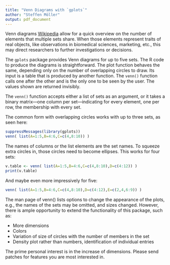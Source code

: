 ```yaml
---
title: "Venn Diagrams with `gplots`"
author: "Steffen Möller"
output: pdf_document
---
```


Venn diagrams [Wikipedia](http://en.wikipedia.org/wiki/Venn_diagram) allow for a quick overview on the number of elements that multiple sets share. When those elements represent traits of real objects, like observations in biomedical sciences, marketing, etc., this may direct researchers to further investigations or decisions.

The `gplots` package provides Venn diagrams for up to five sets. The R code to produce the diagrams is straightforward. The plot function behaves the same, depending only on the number of overlapping circles to draw. Its input is a table that is produced by another function. The `venn()` function calls one after the other and is the only one to be seen by the user. The values shown are returned invisibly.

The `venn()` function accepts either a list of sets as an argument, or it takes a binary matrix—one column per set—indicating for every element, one per row, the membership with every set.

The common form with overlapping circles works with up to three sets, as seen here:

```r
suppressMessages(library(gplots))
venn( list(A=1:5,B=4:6,C=c(4,8:10)) )
```


The names of columns or the list elements are the set names. To squeeze extra circles in, those circles need to become ellipses. This works for four sets:

```r
v.table <- venn( list(A=1:5,B=4:6,C=c(4,8:10),D=c(4:12)) )
print(v.table)
```


And maybe even more impressively for five:

```r
venn( list(A=1:5,B=4:6,C=c(4,8:10),D=c(4:12),E=c(2,4,6:9)) )
```

The man page of venn() lists options to change the appearance of the plots, e.g., the names of the sets may be omitted, and sizes changed. However, there is ample opportunity to extend the functionality of this package, such as:

* More dimensions
* Colors
* Variation of size of circles with the number of members in the set
* Density plot rather than numbers, identification of individual entries

The prime personal interest is in the increase of dimensions. Please send patches for features you are most interested in.

